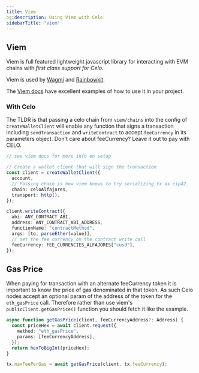 ```yaml
---
title: Viem
og:description: Using Viem with Celo
sidebarTitle: "viem"
---
```


## Viem

Viem is full featured lightweight javascript library for interacting with EVM chains with _first class support for Celo_.

Viem is used by [Wagmi](https://wagmi.sh/) and [Rainbowkit](https://www.rainbowkit.com/).

The [Viem docs](https://viem.sh/) have excellent examples of how to use it in your project.

### With Celo

The TLDR is that passing a celo chain from `viem/chains` into the config of `createWalletClient` will enable any function that signs a transaction including `sendTransaction` and `writeContract` to accept `feeCurrency` in its parameters object. Don't care about feeCurrency? Leave it out to pay with CELO.

```ts
// see viem docs for more info on setup

// Create a wallet client that will sign the transaction
const client = createWalletClient({
  account,
  // Passing chain is how viem knows to try serializing tx as cip42.
  chain: celoAlfajores,
  transport: http(),
});

client.writeContract({
  abi: ANY_CONTRACT_ABI,
  address: ANY_CONTRACT_ABI_ADDRESS,
  functionName: "contractMethod",
  args: [to, parseEther(value)],
  // set the fee currency on the contract write call
  feeCurrency: FEE_CURRENCIES_ALFAJORES["cusd"],
});
```

## Gas Price

When paying for transaction with an alternate feeCurrency token it is important to know the price of gas denominated in that token. As such Celo nodes accept an optional param of the address of the token for the `eth_gasPrice` call. Therefore rather than use viem's `publicClient.getGasPrice()` function you should fetch it like the example.

```ts
async function getGasPrice(client, feeCurrencyAddress?: Address) {
  const priceHex = await client.request({
    method: "eth_gasPrice",
    params: [feeCurrencyAddress],
  });
  return hexToBigInt(priceHex);
}

tx.maxFeePerGas = await getGasPrice(client, tx.feeCurrency);
```

